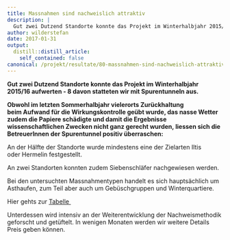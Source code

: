 ```yaml
---
title: Massnahmen sind nachweislich attraktiv
description: |
  Gut zwei Dutzend Standorte konnte das Projekt im Winterhalbjahr 2015/16 aufwerten - 8 davon statteten wir mit Spurentunneln aus. Obwohl im letzten Sommerhalbjahr vielerorts Zurückhaltung beim Aufwand für die Wirkungskontrolle geübt wurde, das nasse Wetter zudem die Papiere schädigte und damit die Ergebnisse wissenschaftlichen Zwecken nicht ganz gerecht wurden, liessen sich die BetreuerInnen der Spurentunnel positiv überraschen:
author: wilderstefan
date: 2017-01-31
output:
  distill::distill_article:
    self_contained: false
canonical: /projekt/resultate/80-massnahmen-sind-nachweislich-attraktiv
---
```



**Gut zwei Dutzend Standorte konnte das Projekt im Winterhalbjahr
2015/16 aufwerten - 8 davon statteten wir mit Spurentunneln aus.**

**Obwohl im letzten Sommerhalbjahr vielerorts Zurückhaltung beim Aufwand
für die Wirkungskontrolle geübt wurde, das nasse Wetter zudem die
Papiere schädigte und damit die Ergebnisse wissenschaftlichen Zwecken
nicht ganz gerecht wurden, liessen sich die BetreuerInnen der
Spurentunnel positiv überraschen:**

An der Hälfte der Standorte wurde mindestens eine der Zielarten Iltis
oder Hermelin festgestellt.

An zwei Standorten konnten zudem Siebenschläfer nachgewiesen werden.

Bei den untersuchten Massnahmentypen handelt es sich hauptsächlich um
Asthaufen, zum Teil aber auch um Gebüschgruppen und Winterquartiere.

Hier gehts
zur [Tabelle ](http://www.wieselundco.ch/images/Wirkungskontrolle/WK_Master_2016.xlsx)

Unterdessen wird intensiv an der Weiterentwicklung der Nachweismethodik
geforscht und getüftelt. In wenigen Monaten werden wir weitere Details
Preis geben können. 

 

<!--http://wieselundco.ch/projekt/resultate/80-massnahmen-sind-nachweislich-attraktiv-->
